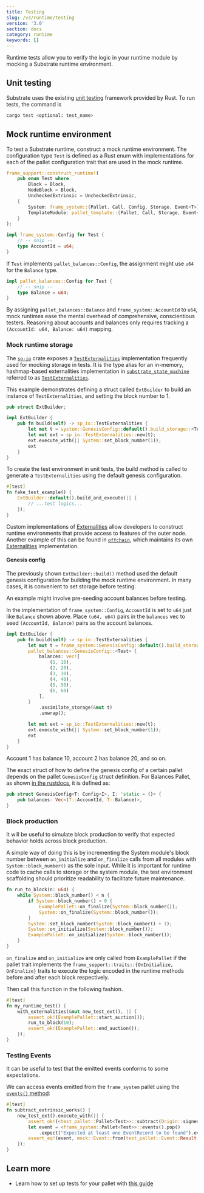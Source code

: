 ```yaml
---
title: Testing
slug: /v3/runtime/testing
version: '3.0'
section: docs
category: runtime
keywords: []
---
```


Runtime tests allow you to verify the logic in your runtime module by mocking a Substrate runtime
environment.

## Unit testing

Substrate uses the existing
[unit testing](https://doc.rust-lang.org/rust-by-example/testing/unit_testing.html) framework
provided by Rust. To run tests, the command is

```bash
cargo test <optional: test_name>
```

## Mock runtime environment

To test a Substrate runtime, construct a mock runtime environment. The configuration type `Test`
is defined as a Rust enum with implementations for each of the pallet configuration trait that are
used in the mock runtime.

```rust
frame_support::construct_runtime!(
	pub enum Test where
		Block = Block,
		NodeBlock = Block,
		UncheckedExtrinsic = UncheckedExtrinsic,
	{
		System: frame_system::{Pallet, Call, Config, Storage, Event<T>},
		TemplateModule: pallet_template::{Pallet, Call, Storage, Event<T>},
	}
);

impl frame_system::Config for Test {
	// -- snip --
	type AccountId = u64;
}
```

If `Test` implements `pallet_balances::Config`, the assignment might use `u64` for the `Balance` type.

```rust
impl pallet_balances::Config for Test {
	// -- snip --
	type Balance = u64;
}
```

By assigning `pallet_balances::Balance` and `frame_system::AccountId` to `u64`, mock runtimes ease
the mental overhead of comprehensive, conscientious testers. Reasoning about accounts and balances
only requires tracking a `(AccountId: u64, Balance: u64)` mapping.

### Mock runtime storage

The [`sp-io`](https://paritytech.github.io/substrate/master/sp_io/index.html) crate exposes a
[`TestExternalities`](https://paritytech.github.io/substrate/master/sp_io/type.TestExternalities.html)
implementation frequently used for mocking storage in tests. It is the type alias for an in-memory,
hashmap-based externalities implementation in
[`substrate_state_machine`](https://paritytech.github.io/substrate/master/sp_state_machine/index.html) referred to as
[`TestExternalities`](https://paritytech.github.io/substrate/master/sp_state_machine/struct.TestExternalities.html).

This example demonstrates defining a struct called `ExtBuilder` to build an instance of
`TestExternalities`, and setting the block number to 1.

```rust
pub struct ExtBuilder;

impl ExtBuilder {
	pub fn build(self) -> sp_io::TestExternalities {
		let mut t = system::GenesisConfig::default().build_storage::<TestRuntime>().unwrap();
		let mut ext = sp_io::TestExternalities::new(t);
		ext.execute_with(|| System::set_block_number(1));
		ext
	}
}
```

To create the test environment in unit tests, the build method is called to generate a
`TestExternalities` using the default genesis configuration.

```rust
#[test]
fn fake_test_example() {
	ExtBuilder::default().build_and_execute(|| {
		// ...test logics...
	});
}
```

Custom implementations of [Externalities](https://paritytech.github.io/substrate/master/sp_externalities/index.html) allow developers
to construct runtime environments that provide access to features of the outer node. Another example
of this can be found in [`offchain`](https://paritytech.github.io/substrate/master/sp_core/offchain/index.html), which maintains its own
[Externalities](https://paritytech.github.io/substrate/master/sp_core/offchain/trait.Externalities.html) implementation.

#### Genesis config

The previously shown `ExtBuilder::build()` method used the default genesis configuration for
building the mock runtime environment. In many cases, it is convenient to set storage before
testing.

An example might involve pre-seeding account balances before testing.

In the implementation of `frame_system::Config`, `AccountId` is set to `u64` just like `Balance` shown
above. Place `(u64, u64)` pairs in the `balances` vec to seed `(AccountId, Balance)` pairs as the
account balances.

```rust
impl ExtBuilder {
	pub fn build(self) -> sp_io::TestExternalities {
		let mut t = frame_system::GenesisConfig::default().build_storage::<Test>().unwrap();
		pallet_balances::GenesisConfig::<Test> {
			balances: vec![
				(1, 10),
				(2, 20),
				(3, 30),
				(4, 40),
				(5, 50),
				(6, 60)
			],
		}
			.assimilate_storage(&mut t)
			.unwrap();

		let mut ext = sp_io::TestExternalities::new(t);
		ext.execute_with(|| System::set_block_number(1));
		ext
	}
}
```

Account 1 has balance 10, account 2 has balance 20, and so on.

The exact struct of how to define the genesis config of a certain pallet depends on the pallet
`GenesisConfig` struct definition. For Balances Pallet, as shown
[in the rustdocs](https://paritytech.github.io/substrate/master/pallet_balances/pallet/struct.GenesisConfig.html), it is defined
as:

```rust
pub struct GenesisConfig<T: Config<I>, I: 'static = ()> {
	pub balances: Vec<(T::AccountId, T::Balance)>,
}
```

### Block production

It will be useful to simulate block production to verify that expected behavior holds across block
production.

A simple way of doing this is by incrementing the System module's block number between `on_initialize` and
`on_finalize` calls from all modules with `System::block_number()` as the sole input. While it is
important for runtime code to cache calls to storage or
the system module, the test environment scaffolding should prioritize readability to facilitate
future maintenance.

```rust
fn run_to_block(n: u64) {
	while System::block_number() < n {
		if System::block_number() > 0 {
			ExamplePallet::on_finalize(System::block_number());
			System::on_finalize(System::block_number());
		}
		System::set_block_number(System::block_number() + 1);
		System::on_initialize(System::block_number());
		ExamplePallet::on_initialize(System::block_number());
	}
}
```

`on_finalize` and `on_initialize` are only called from `ExamplePallet` if the pallet trait
implements the `frame_support::traits::{OnInitialize, OnFinalize}` traits to execute the logic
encoded in the runtime methods before and after each block respectively.

Then call this function in the following fashion.

```rust
#[test]
fn my_runtime_test() {
	with_externalities(&mut new_test_ext(), || {
		assert_ok!(ExamplePallet::start_auction());
		run_to_block(10);
		assert_ok!(ExamplePallet::end_auction());
	});
}
```

### Testing Events

It can be useful to test that the emitted events conforms to some expectations.

We can access events emitted from the `frame_system` pallet using the [`events()` method](https://docs.substrate.iohttps://paritytech.github.io/substrate/master/frame_system/pallet/struct.Pallet.html#method.events):

```rust
#[test]
fn subtract_extrinsic_works() {
	new_test_ext().execute_with(|| {
		assert_ok!(<test_pallet::Pallet<Test>>::subtract(Origin::signed(1), 42, 12));
		let event = <frame_system::Pallet<Test>>::events().pop()
			.expect("Expected at least one EventRecord to be found").event;
		assert_eq!(event, mock::Event::from(test_pallet::Event::Result(42 - 12)));
	});
}
```

## Learn more

- Learn how to set up tests for your pallet with [this guide](/how-to-guides/v3/testing/basics/)
